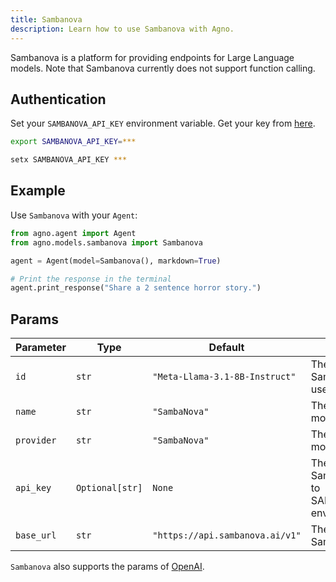 ```yaml
---
title: Sambanova
description: Learn how to use Sambanova with Agno.
---
```


Sambanova is a platform for providing endpoints for Large Language models. Note that Sambanova currently does not support function calling.

## Authentication

Set your `SAMBANOVA_API_KEY` environment variable. Get your key from [here](https://cloud.sambanova.ai/apis).

<CodeGroup>

```bash Mac
export SAMBANOVA_API_KEY=***
```

```bash Windows
setx SAMBANOVA_API_KEY ***
```

</CodeGroup>

## Example

Use `Sambanova` with your `Agent`:

<CodeGroup>

```python agent.py
from agno.agent import Agent
from agno.models.sambanova import Sambanova

agent = Agent(model=Sambanova(), markdown=True)

# Print the response in the terminal
agent.print_response("Share a 2 sentence horror story.")

```

</CodeGroup>

## Params

| Parameter    | Type               | Default                        | Description                                                           |
| ------------ | ------------------ | ------------------------------ | --------------------------------------------------------------------- |
| `id`         | `str`              | `"Meta-Llama-3.1-8B-Instruct"`| The id of the SambaNova model to use                                 |
| `name`       | `str`              | `"SambaNova"`                  | The name of the model                                                 |
| `provider`   | `str`              | `"SambaNova"`                  | The provider of the model                                             |
| `api_key`    | `Optional[str]`    | `None`                         | The API key for SambaNova (defaults to SAMBANOVA_API_KEY env var)    |
| `base_url`   | `str`              | `"https://api.sambanova.ai/v1"` | The base URL for the SambaNova API                                  |

`Sambanova` also supports the params of [OpenAI](/reference/models/openai).
